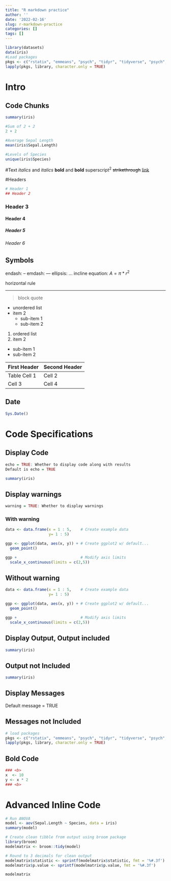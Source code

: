 ```yaml
---
title: "R markdown practice"
author: ''
date: '2022-02-16'
slug: r-markdown-practice
categories: []
tags: []
---
```


```r
library(datasets)
data(iris)
#Load packages
pkgs <- c("rstatix", "emmeans", "psych", "tidyr", "tidyverse", "psych", "dplyr", "ggplot2", "lm.beta", "car", "Hmisc", "skimr", "janitor")
lapply(pkgs, library, character.only = TRUE)
```

# Intro


## Code Chunks
```r
summary(iris)
```
```r
#Sum of 2 + 2
2 + 2

#Average Sepal Length
mean(iris$Sepal.Length)
```
```r
#Levels of Species
unique(iris$Species)
```
#Text
*italics* and _italics_
**bold** and __bold__
superscript^2^
~~strikethrough~~
[link](www.rstudio.com)

#Headers
```r
# Header 1
## Header 2
```
### Header 3
#### Header 4
##### Header 5
###### Header 6

## Symbols
endash: --
emdash: ---
ellipsis: ...
incline equation: $A = \pi*r^{2}$

horizontal rule 

***

> block quote

* unordered list
* item 2
  + sub-item 1
  + sub-item 2
  
1. ordered list
2. item 2
  + sub-item 1
  + sub-item 2

First Header | Second Header 
-------------|--------------
Table Cell 1 |Cell 2
Cell 3 | Cell 4

## Date
```r
Sys.Date()
```
# Code Specifications

## Display Code
```r
echo = TRUE: Whether to display code along with results
Default is echo = TRUE
```

```r
summary(iris)
```

## Display warnings
```r
warning = TRUE: Whether to display warnings
```
### With warning
```r
data <- data.frame(x = 1 : 5,    # Create example data
                   y= 1 : 5)

ggp <- ggplot(data, aes(x, y)) + # Create ggplot2 w/ default...
  geom_point()

ggp +                            # Modify axis limits
  scale_x_continuous(limits = c(2,5))
```
## Without warning
```r
data <- data.frame(x = 1 : 5,    # Create example data
                   y= 1 : 5)

ggp <- ggplot(data, aes(x, y)) + # Create ggplot2 w/ default...
  geom_point()

ggp +                            # Modify axis limits
  scale_x_continuous(limits = c(2,5))
```
## Display Output, Output included 
```r
summary(iris)
```
## Output not Included
```r
summary(iris)
```
## Display Messages
Default message = TRUE

## Messages not Included
```r
# load packages
pkgs <- c("rstatix", "emmeans", "psych", "tidyr", "tidyverse", "psych", "dplyr", "ggplot2", "lm.beta", "car", "Hmisc", "skimr", "janitor")
lapply(pkgs, library, character.only = TRUE)
```
## Bold Code
```r
### <b>
x  <- 10
y <- x * 2
### <b>
```

# Advanced Inline Code
```r
# Run ANOVA
model <- aov(Sepal.Length ~ Species, data = iris)
summary(model)

# Create clean tibble from output using broom package
library(broom)
modelmatrix <- broom::tidy(model)

# Round to 3 decimals for clean output
modelmatrix$statistic <- sprintf(modelmatrix$statistic, fmt = '%#.3f')
modelmatrix$p.value <- sprintf(modelmatrix$p.value, fmt = '%#.3f')

modelmatrix
```

